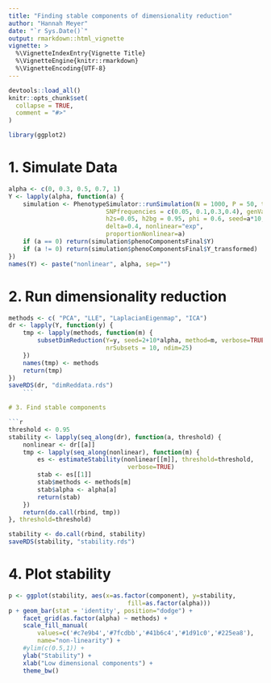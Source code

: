 ```yaml
---
title: "Finding stable components of dimensionality reduction"
author: "Hannah Meyer"
date: "`r Sys.Date()`"
output: rmarkdown::html_vignette
vignette: >
  %\VignetteIndexEntry{Vignette Title}
  %\VignetteEngine{knitr::rmarkdown}
  %\VignetteEncoding{UTF-8}
---
```


```r
devtools::load_all()
knitr::opts_chunk$set(
  collapse = TRUE,
  comment = "#>"
)
```

```r
library(ggplot2)
```


# 1. Simulate Data

```r
alpha <- c(0, 0.3, 0.5, 0.7, 1)
Y <- lapply(alpha, function(a) {
    simulation <- PhenotypeSimulator::runSimulation(N = 1000, P = 50, tNrSNP = 10000, 
                           SNPfrequencies = c(0.05, 0.1,0.3,0.4), genVar = 0.4,
                           h2s=0.05, h2bg = 0.95, phi = 0.6, seed=a*10,
                           delta=0.4, nonlinear="exp", 
                           proportionNonlinear=a)
    if (a == 0) return(simulation$phenoComponentsFinal$Y)
    if (a != 0) return(simulation$phenoComponentsFinal$Y_transformed)
})
names(Y) <- paste("nonlinear", alpha, sep="")
```

# 2. Run dimensionality reduction

```r
methods <- c( "PCA", "LLE", "LaplacianEigenmap", "ICA")
dr <- lapply(Y, function(y) {
    tmp <- lapply(methods, function(m) {
        subsetDimReduction(Y=y, seed=2+10*alpha, method=m, verbose=TRUE, 
                           nrSubsets = 10, ndim=25)
    })
    names(tmp) <- methods
    return(tmp)
})
saveRDS(dr, "dimReddata.rds")
    ```

# 3. Find stable components

```r
threshold <- 0.95
stability <- lapply(seq_along(dr), function(a, threshold) {
    nonlinear <- dr[[a]]
    tmp <- lapply(seq_along(nonlinear), function(m) {
        es <- estimateStability(nonlinear[[m]], threshold=threshold,
                                 verbose=TRUE)
        stab <- es[[1]]
        stab$methods <- methods[m]
        stab$alpha <- alpha[a]
        return(stab)
    })
    return(do.call(rbind, tmp))
}, threshold=threshold)

stability <- do.call(rbind, stability)
saveRDS(stability, "stability.rds")
```

# 4. Plot stability
```r
p <- ggplot(stability, aes(x=as.factor(component), y=stability,
                                 fill=as.factor(alpha)))
p + geom_bar(stat = 'identity', position="dodge") +
    facet_grid(as.factor(alpha) ~ methods) +
    scale_fill_manual(
        values=c('#c7e9b4','#7fcdbb','#41b6c4','#1d91c0','#225ea8'),
        name="non-linearity") +
    #ylim(c(0.5,1)) +
    ylab("Stability") +
    xlab("Low dimensional components") +
    theme_bw()
```